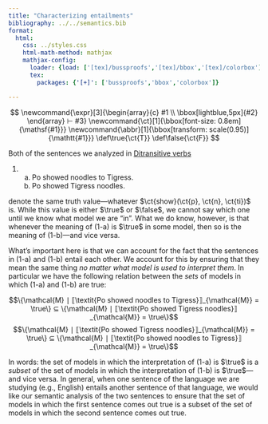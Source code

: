 ```yaml
---
title: "Characterizing entailments"
bibliography: ../../semantics.bib
format:
  html:
    css: ../styles.css
    html-math-method: mathjax
    mathjax-config:
      loader: {load: ['[tex]/bussproofs','[tex]/bbox','[tex]/colorbox']}
      tex:
        packages: {'[+]': ['bussproofs','bbox','colorbox']}

---
```


::: {.hidden}
$$
\newcommand{\expr}[3]{\begin{array}{c}
#1 \\
\bbox[lightblue,5px]{#2}
\end{array} ⊢ #3}
\newcommand{\ct}[1]{\bbox[font-size: 0.8em]{\mathsf{#1}}}
\newcommand{\abbr}[1]{\bbox[transform: scale(0.95)]{\mathtt{#1}}}
\def\true{\ct{T}}
\def\false{\ct{F}}
$$
:::

Both of the sentences we analyzed in [Ditransitive verbs](ditransitives.html)

(@ex-showed) a. Po showed noodles to Tigress. <br>
	b. Po showed Tigress noodles.

denote the same truth value---whatever $\ct{show}(\ct{p}, \ct{n}, \ct{ti})$ is.
While this value is either $\true$ or $\false$, we cannot say which one until we know what model we are "in".
What we do know, however, is that whenever the meaning of (@ex-showed\-a) is $\true$ in some model, then so is the meaning of (@ex-showed\-b)---and vice versa.

What's important here is that we can account for the fact that the sentences in (@ex-showed\-a) and (@ex-showed\-b) entail each other.
We account for this by ensuring that they mean the same thing *no matter what model is used to interpret them*.
In particular we have the following relation between the *sets* of models in which (@ex-showed\-a) and (@ex-showed\-b) are true:

$$\{\mathcal{M} ∣ ⟦\textit{Po showed noodles to Tigress}⟧_{\mathcal{M}} = \true\} ⊆ \{\mathcal{M} ∣ ⟦\textit{Po showed Tigress noodles}⟧_{\mathcal{M}} = \true\}$$
$$\{\mathcal{M} ∣ ⟦\textit{Po showed Tigress noodles}⟧_{\mathcal{M}} = \true\} ⊆ \{\mathcal{M} ∣ ⟦\textit{Po showed noodles to Tigress}⟧_{\mathcal{M}} = \true\}$$

In words:
the set of models in which the interpretation of (@ex-showed\-a) is $\true$ is a *subset* of the set of models in which the interpretation of (@ex-showed\-b) is $\true$---and vice versa.
In general, when one sentence of the language we are studying (e.g., English) entails another sentence of that language, we would like our semantic analysis of the two sentences to ensure that the set of models in which the first sentence comes out true is a subset of the set of models in which the second sentence comes out true.
